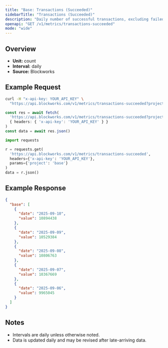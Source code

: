 ```yaml
---
title: "Base: Transactions (Succeeded)"
sidebarTitle: "Transactions (Succeeded)"
description: "Daily number of successful transactions, excluding failed transactions."
openapi: "GET /v1/metrics/transactions-succeeded"
mode: "wide"
---
```


## Overview

- **Unit:** count
- **Interval:** daily
- **Source:** Blockworks

## Example Request

<CodeGroup>

```bash cURL
curl -H "x-api-key: YOUR_API_KEY" \
  "https://api.blockworks.com/v1/metrics/transactions-succeeded?project=base"
```

```typescript TypeScript
const res = await fetch(
  'https://api.blockworks.com/v1/metrics/transactions-succeeded?project=base',
  { headers: { 'x-api-key': 'YOUR_API_KEY' } }
)
const data = await res.json()
```

```python Python
import requests

r = requests.get(
  'https://api.blockworks.com/v1/metrics/transactions-succeeded',
  headers={'x-api-key': 'YOUR_API_KEY'},
  params={'project': 'base'}
)
data = r.json()
```

</CodeGroup>

## Example Response

```json
{
  "base": [
    {
      "date": "2025-09-10",
      "value": 10894438
    },
    {
      "date": "2025-09-09",
      "value": 10529384
    },
    {
      "date": "2025-09-08",
      "value": 10806763
    },
    {
      "date": "2025-09-07",
      "value": 10367669
    },
    {
      "date": "2025-09-06",
      "value": 9965045
    }
  ]
}
```

## Notes
- Intervals are daily unless otherwise noted.
- Data is updated daily and may be revised after late-arriving data.